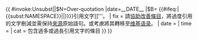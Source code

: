 {{ {{{|safesubst:}}}#invoke:Unsubst||$N=Over-quotation |date=__DATE__ |$B=
<!--{{Over-quotation}} begin-->{{#ifeq:{{NAMESPACE}}|{{<includeonly>subst:</includeonly>NAMESPACE}}|<includeonly>[[Category:錯誤使用替換引用的頁面|{{PAGENAME}}]]</includeonly>|}}{{Ambox
| name  = Over-quotation
| type  = style
| sect = {{{1|}}}
| issue = '''包含不符合百科全書方式的[[WP:非自由内容使用准则|{{#if:{{{many|}}}|過多|{{#if:{{{lengthy|}}}|過長|過多或過長}}}}引用文字]]'''。
| fix   = 請[[Wikipedia:更优秀条目写作指南|協助改善條目]]，將過度引用的文字刪減並需保持[[WP:列明来源|來源]]原始語句。或考慮將其轉移至[[维基语录]]。
| date  = {{{date|}}}
| time  = {{{time|}}}
| cat   = 包含過多或過長引用文字的條目
}}<!-- {{DMCA|Wikipedia articles needing style editing|from|{{{date|}}}|All articles needing style editing}} --><!--{{Over-quotation}} end-->
}}<noinclude>

{{Documentation}}
<!-- PLACE LANGUAGES AND CATS ON /doc PAGE, NOT HERE --></noinclude>